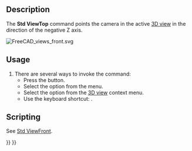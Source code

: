 <languages/>

{{Docnav
|[[Std_ViewFront|ViewFront]]
|[[Std_ViewRight|ViewRight]]
|[[Std_View_Menu|Std View Menu]]
|IconL=Std_ViewFront.svg
|IconR=Std_ViewRight.svg
|IconC=Freecad.svg
}}

{{GuiCommand
|Name=Std ViewTop
|MenuLocation=View → Standard views → Top
|Workbenches=All
|Shortcut={{KEY|2}}
|SeeAlso=[[Std_ViewFront|Std ViewFront]], [[Std_ViewRight|Std ViewRight]]
}}

==Description==

The '''Std ViewTop''' command points the camera in the active [[3D_view|3D view]] in the direction of the negative Z axis.

[[Image:FreeCAD_views_front.svg]]
{{Caption|Arrow 2 points in the direction of the top view}}

==Usage==

# There are several ways to invoke the command:
#* Press the {{Button|[[Image:Std_ViewTop.svg|16px]] [[Std_ViewTop|Top]]}} button.
#* Select the {{MenuCommand|View → Standard views → [[Image:Std_ViewTop.svg|16px]] Top}} option from the menu.
#* Select the {{MenuCommand|Standard views → [[Image:Std_ViewTop.svg|16px]] Top}} option from the [[3D_view|3D view]] context menu.
#* Use the keyboard shortcut: {{KEY|2}}.

==Scripting==

See [[Std_ViewFront#Scripting|Std ViewFront]].


{{Docnav
|[[Std_ViewFront|ViewFront]]
|[[Std_ViewRight|ViewRight]]
|[[Std_View_Menu|Std View Menu]]
|IconL=Std_ViewFront.svg
|IconR=Std_ViewRight.svg
|IconC=Freecad.svg
}}

{{Std_Base_navi{{#translation:}}}}
{{Userdocnavi{{#translation:}}}}